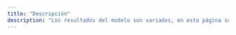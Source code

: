 ```yaml
---
title: "Descripción"
description: "Los resultados del modelo son variados, en esta página se describen los alcances de los principales hallazgos."
---
```

